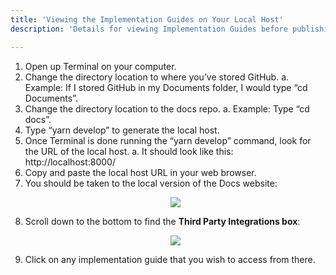 ```yaml
---
title: 'Viewing the Implementation Guides on Your Local Host'
description: 'Details for viewing Implementation Guides before publishing them to GitHub'

---
```


1. Open up Terminal on your computer. 
2. Change the directory location to where you’ve stored GitHub. 
    a. Example: If I stored GitHub in my Documents folder, I would type “cd Documents”.
3. Change the directory location to the docs repo. 
    a. Example: Type “cd docs”. 
4. Type “yarn develop” to generate the local host. 
5. Once Terminal is done running the “yarn develop” command, look for the URL of the local host. 
    a. It should look like this: http://localhost:8000/
6. Copy and paste the local host URL in your web browser. 
7. You should be taken to the local version of the Docs website:
    <p align="center">
    <img  src="Images/LocalDocsSite.png">
    </p>
8. Scroll down to the bottom to find the **Third Party Integrations box**: 
    <p align="center">
    <img  src="Images/LocalTPIntegrations.png">
    </p>
9. Click on any implementation guide that you wish to access from there. 
